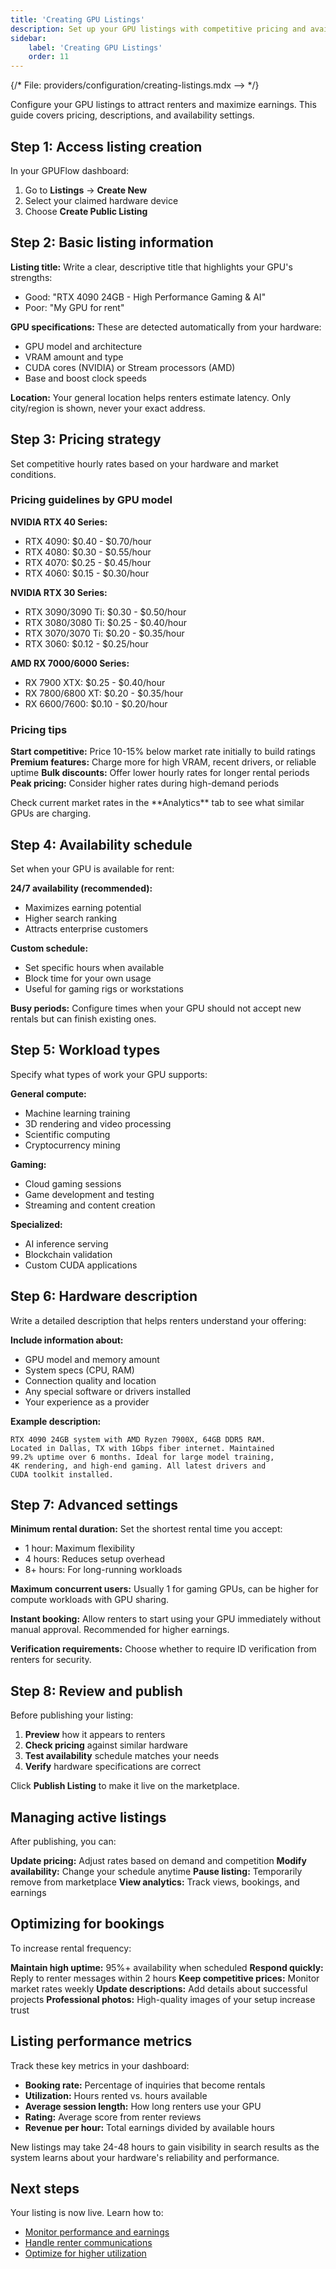 ```yaml
---
title: 'Creating GPU Listings'
description: Set up your GPU listings with competitive pricing and availability schedules.
sidebar:
    label: 'Creating GPU Listings'
    order: 11
---
```

{/* File: providers/configuration/creating-listings.mdx --> */}


Configure your GPU listings to attract renters and maximize earnings. This guide covers pricing, descriptions, and availability settings.

## Step 1: Access listing creation

In your GPUFlow dashboard:

1. Go to **Listings** → **Create New**
2. Select your claimed hardware device
3. Choose **Create Public Listing**

## Step 2: Basic listing information

**Listing title:**
Write a clear, descriptive title that highlights your GPU's strengths:
- Good: "RTX 4090 24GB - High Performance Gaming & AI"
- Poor: "My GPU for rent"

**GPU specifications:**
These are detected automatically from your hardware:
- GPU model and architecture
- VRAM amount and type
- CUDA cores (NVIDIA) or Stream processors (AMD)
- Base and boost clock speeds

**Location:**
Your general location helps renters estimate latency. Only city/region is shown, never your exact address.

## Step 3: Pricing strategy

Set competitive hourly rates based on your hardware and market conditions.

### Pricing guidelines by GPU model

**NVIDIA RTX 40 Series:**
- RTX 4090: $0.40 - $0.70/hour
- RTX 4080: $0.30 - $0.55/hour  
- RTX 4070: $0.25 - $0.45/hour
- RTX 4060: $0.15 - $0.30/hour

**NVIDIA RTX 30 Series:**
- RTX 3090/3090 Ti: $0.30 - $0.50/hour
- RTX 3080/3080 Ti: $0.25 - $0.40/hour
- RTX 3070/3070 Ti: $0.20 - $0.35/hour
- RTX 3060: $0.12 - $0.25/hour

**AMD RX 7000/6000 Series:**
- RX 7900 XTX: $0.25 - $0.40/hour
- RX 7800/6800 XT: $0.20 - $0.35/hour
- RX 6600/7600: $0.10 - $0.20/hour

### Pricing tips

**Start competitive:** Price 10-15% below market rate initially to build ratings
**Premium features:** Charge more for high VRAM, recent drivers, or reliable uptime
**Bulk discounts:** Offer lower hourly rates for longer rental periods
**Peak pricing:** Consider higher rates during high-demand periods

<Aside type="tip">
Check current market rates in the **Analytics** tab to see what similar GPUs are charging.
</Aside>

## Step 4: Availability schedule

Set when your GPU is available for rent:

**24/7 availability (recommended):**
- Maximizes earning potential
- Higher search ranking
- Attracts enterprise customers

**Custom schedule:**
- Set specific hours when available
- Block time for your own usage
- Useful for gaming rigs or workstations

**Busy periods:**
Configure times when your GPU should not accept new rentals but can finish existing ones.

## Step 5: Workload types

Specify what types of work your GPU supports:

**General compute:**
- Machine learning training
- 3D rendering and video processing  
- Scientific computing
- Cryptocurrency mining

**Gaming:**
- Cloud gaming sessions
- Game development and testing
- Streaming and content creation

**Specialized:**
- AI inference serving
- Blockchain validation
- Custom CUDA applications

## Step 6: Hardware description

Write a detailed description that helps renters understand your offering:

**Include information about:**
- GPU model and memory amount
- System specs (CPU, RAM)
- Connection quality and location
- Any special software or drivers installed
- Your experience as a provider

**Example description:**
```
RTX 4090 24GB system with AMD Ryzen 7900X, 64GB DDR5 RAM. 
Located in Dallas, TX with 1Gbps fiber internet. Maintained 
99.2% uptime over 6 months. Ideal for large model training, 
4K rendering, and high-end gaming. All latest drivers and 
CUDA toolkit installed.
```

## Step 7: Advanced settings

**Minimum rental duration:**
Set the shortest rental time you accept:
- 1 hour: Maximum flexibility
- 4 hours: Reduces setup overhead
- 8+ hours: For long-running workloads

**Maximum concurrent users:**
Usually 1 for gaming GPUs, can be higher for compute workloads with GPU sharing.

**Instant booking:**
Allow renters to start using your GPU immediately without manual approval. Recommended for higher earnings.

**Verification requirements:**
Choose whether to require ID verification from renters for security.

## Step 8: Review and publish

Before publishing your listing:

1. **Preview** how it appears to renters
2. **Check pricing** against similar hardware
3. **Test availability** schedule matches your needs
4. **Verify** hardware specifications are correct

Click **Publish Listing** to make it live on the marketplace.

## Managing active listings

After publishing, you can:

**Update pricing:** Adjust rates based on demand and competition
**Modify availability:** Change your schedule anytime
**Pause listing:** Temporarily remove from marketplace
**View analytics:** Track views, bookings, and earnings

## Optimizing for bookings

To increase rental frequency:

**Maintain high uptime:** 95%+ availability when scheduled
**Respond quickly:** Reply to renter messages within 2 hours
**Keep competitive prices:** Monitor market rates weekly
**Update descriptions:** Add details about successful projects
**Professional photos:** High-quality images of your setup increase trust

## Listing performance metrics

Track these key metrics in your dashboard:

- **Booking rate:** Percentage of inquiries that become rentals
- **Utilization:** Hours rented vs. hours available
- **Average session length:** How long renters use your GPU
- **Rating:** Average score from renter reviews
- **Revenue per hour:** Total earnings divided by available hours

<Aside type="note">
New listings may take 24-48 hours to gain visibility in search results as the system learns about your hardware's reliability and performance.
</Aside>

## Next steps

Your listing is now live. Learn how to:

- [Monitor performance and earnings](/providers/monitoring-performance)
- [Handle renter communications](/providers/renter-communications)  
- [Optimize for higher utilization](/providers/optimization-tips)
